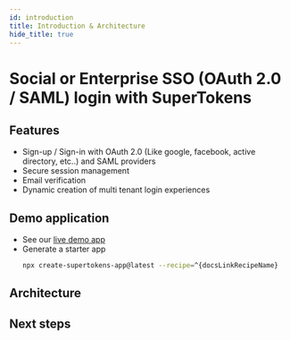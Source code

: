 ```yaml
---
id: introduction
title: Introduction & Architecture
hide_title: true
---
```


# Social or Enterprise SSO (OAuth 2.0 / SAML) login with SuperTokens

## Features

- Sign-up / Sign-in with OAuth 2.0 (Like google, facebook, active directory, etc..) and SAML providers <br/>
- Secure session management <br/>
- Email verification <br/>
- Dynamic creation of multi tenant login experiences <br/>

<!-- COPY SECTION -->
<!-- ./thirdpartyemailpassword/introduction.mdx -->
<!-- 1 -->

## Demo application

- See our [live demo app](https://^{docsLinkRecipeName}.demo.supertokens.com/)
- Generate a starter app
    ```bash
    npx create-supertokens-app@latest --recipe=^{docsLinkRecipeName}
    ```

## Architecture


<Architecture />

## Next steps


<NextSteps />

<!-- END COPY SECTION -->
